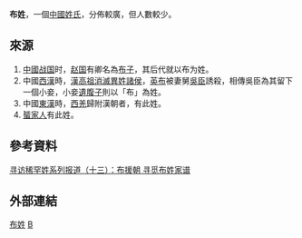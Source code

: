 '''布姓'''，一個[[中國姓氏|中國姓氏]]，分佈較廣，但人數較少。

==來源==
#[[中國|中國]][[战国|战国]]时，[[赵国|赵国]]有卿名為[[布子|布子]]，其后代就以布为姓。
#中國[[西漢|西漢]]時，[[漢高祖|漢高祖]][[消滅異姓王風潮|消滅異姓諸侯]]，[[英布|英布]]被妻舅[[吳臣_(西漢)|吳臣]]誘殺，相傳吳臣為其留下一個小妾，小妾[[遺腹子|遺腹子]]則以「布」為姓。
#中國[[東漢|東漢]]時，[[西羌|西羌]]歸附漢朝者，有此姓。
#[[蜑家人|蜑家人]]有此姓。

==參考資料==
[http://special.daynews.com.cn/kjzt/xfxhx/405535.html 寻访稀罕姓系列报道（十三）：布援朝 寻觅布姓家谱]{{dead link|date=2017年12月 |bot=InternetArchiveBot |fix-attempted=yes }}

==外部連結==
{{Wikisource further reading}}

[[Category:布姓|]]
[[Category:漢姓|B]]